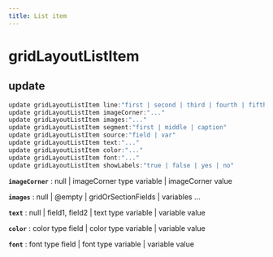 ```yaml
---
title: List item
---
```


# gridLayoutListItem

## update

```js filename="Terminal" copy
update gridLayoutListItem line:"first | second | third | fourth | fifth"
update gridLayoutListItem imageCorner:"..."
update gridLayoutListItem images:"..."
update gridLayoutListItem segment:"first | middle | caption"
update gridLayoutListItem source:"field | var"
update gridLayoutListItem text:"..."
update gridLayoutListItem color:"..."
update gridLayoutListItem font:"..."
update gridLayoutListItem showLabels:"true | false | yes | no"
```

**`imageCorner`**
 : null | imageCorner type variable | imageCorner value

**`images`**
 : null | @empty | gridOrSectionFields | variables ...

**`text`**
 : null | field1, field2 | text type variable | variable value

**`color`**
 : color type field | color type variable | variable value

**`font`**
 : font type field | font type variable | variable value


